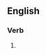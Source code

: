 ==English==

===Verb===
{{head|en|present participle}}

# {{present participle of|visualize|lang=en|nocat=1}}